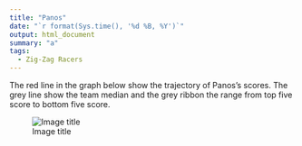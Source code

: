 ```yaml
---
title: "Panos"
date: "`r format(Sys.time(), '%d %B, %Y')`"
output: html_document
summary: "a"
tags:
  - Zig-Zag Racers
---
```


The red line in the graph below show the trajectory of Panos's scores. The grey line show the team median and the grey ribbon the range from top five score to bottom five score.

![Image title](Panos.jpg)
